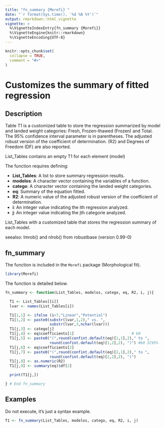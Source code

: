 ```yaml
---
title: "fn_summary {Morefi} "
date: "`r format(Sys.time(), '%d %B %Y')`"
output: rmarkdown::html_vignette
vignette: >
  %\VignetteIndexEntry{fn_summary {Morefi}}
  %\VignetteEngine{knitr::rmarkdown}
  %\VignetteEncoding{UTF-8}
---
```


```r
knitr::opts_chunk$set(
  collapse = TRUE,
  comment = "#>"
)
```


# Customizes the summary of fitted regression

## Description

Table T1 is a customized table to store the regression summarized by
model and landed weight categories: Fresh, Frozen-thawed (Frozen) and
Total. The 95% confidence interval parameter is in parentheses.
The adjusted robust version of the coefficient of determination. (R2) and Degrees of Freedom (DF) are also reported.


List_Tables contains an empty T1 for each element (model) 

The function requires defining:


 * **List_Tables**: A list to store summary regression results.
 * **modelos**: A character vector containing the variables of a function.
 * **catego**: A character vector containing the landed weight categories.
 * **eq**: Summary of the equation fitted.
 * **R2**: A numeric value of the adjusted robust version of the coefficient of determination.
 * **i**: An integer value indicating the ith regression analyzed. 
 * **j**: An integer value indicating the jth categorie analyzed.


List_Tables with a customized table that stores the regression
summary of each model. 

seealso: lmrob() and nlrob() from robustbase (version 0.99-0)


## fn_summary


The function is included in the `Morefi` package (Morphological fit).


```r
library(Morefi)
```


The function is detailed below.


```r
fn_summary <- function(List_Tables, modelos, catego, eq, R2, i, j){

  T1 <- List_Tables[[i]]
  lvar <- names(List_Tables[i])

  T1[1,1] <- ifelse (i<7,"Linear","Potential")
  T1[1,2] <- paste0(substr(lvar,1,2)," vs. ",
                    substr(lvar,3,nchar(lvar)))
  T1[j,3] <- catego[j]
  T1[j,4] <- eq$coefficients[1]                          # b0
  T1[j,5] <- paste0("(",round(confint.default(eq)[1,1],2)," to ",
                    round(confint.default(eq)[1,2],2), ")") #b0 IC95%
  T1[j,6] <- eq$coefficients[2]
  T1[j,7] <- paste0("(",round(confint.default(eq)[2,1],2)," to ",
                    round(confint.default(eq)[2,2],2), ")")
  T1[j,8] <- as.numeric(R2)
  T1[j,9] <- summary(eq)$df[2]

  print(T1[j,])

} # End fn_summary
```


## Examples


Do not execute, it's just a syntax example.
<!-- Falta describir el ejemplo y que corra.... -->

```r
T1 <- fn_summary(List_Tables, modelos, catego, eq, R2, i, j)
```

